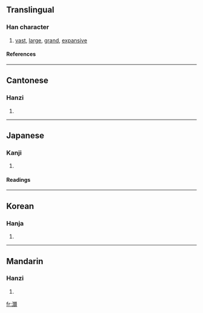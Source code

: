 {{see|灏}}

==Translingual==
===Han character===
{{Han char|rn=85|rad=水|as=21|sn=24|four=3118<sub>6</sub>|canj=水日火金 (EAFC), X水日火金 (XEAFC)}}
# [[vast]], [[large]], [[grand]], [[expansive]]
====References====
{{Han ref|kx=0663.460|dkj=18811|dj=1072.260|hdz=31797.130|uh=705D|ud=28765|bh=F8AF|bd=63663}}

----
==Cantonese==
===Hanzi===
{{yue-hanzi|jyut=|y=hou6}}
# {{defn|Cantonese}}

----
==Japanese==
===Kanji===
{{ja-kanji|grade=|rs=水21}}
# {{defn|Japanese}} 
====Readings====
{{ja-readings|on=[[こう]] (kō), [[ごう]] (gō), [[かん]] (kan), [[こん]] (kon)|kun=[[まめじる]] (mamejiru)}}

----
==Korean==
===Hanja===
{{ko-hanja|hangeul=호|eumhun=|rv=ho|mr=ho|y=ho}}
# {{defn|Korean}}

----
==Mandarin==
===Hanzi===
{{cmn-hanzi|sim=灏|pin=[[hào]] (hao4)|wg=hao<sup>4</sup>}}
# {{defn|Mandarin}}

[[fr:灝]]